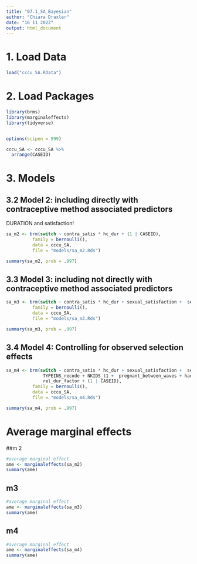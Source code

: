 ```yaml
---
title: "07.1_SA_Bayesian"
author: "Chiara Draxler"
date: "16 11 2022"
output: html_document
---
```


# 1. Load Data
```r

load("cccu_SA.RData")
```


# 2. Load Packages
```r
library(brms)
library(marginaleffects)
library(tidyverse)


options(scipen = 999)
```

```r
cccu_SA <- cccu_SA %>%
  arrange(CASEID)
```

# 3. Models


## 3.2 Model 2: including directly with contraceptive method associated predictors

DURATION and satisfaction!

```r
sa_m2 <- brm(switch ~ contra_satis * hc_dur + (1 | CASEID),
          family = bernoulli(),
          data = cccu_SA,
          file = "models/sa_m2.Rds")

summary(sa_m2, prob = .997)
```


## 3.3 Model 3: including not directly with contraceptive method associated predictors
```r
sa_m3 <- brm(switch ~ contra_satis * hc_dur + sexual_satisfaction +  sex_freq +(1 | CASEID),
          family = bernoulli(),
          data = cccu_SA,
          file = "models/sa_m3.Rds")

summary(sa_m3, prob = .997)
```

## 3.4 Model 4: Controlling for observed selection effects
```r

sa_m4 <- brm(switch ~ contra_satis * hc_dur + sexual_satisfaction +  sex_freq + AGE + DEGREE_recode + POVRATE + HLTHPROB_recode + MEDPROB_recode + GAPINS_recode +
              TYPEINS_recode + NKIDS_t1 +  pregnant_between_waves + had_baby_between_waves+ Avoid_r + FEELPG_recode +
              rel_dur_factor + (1 | CASEID),
          family = bernoulli(),
          data = cccu_SA,
          file = "models/sa_m4.Rds")

summary(sa_m4, prob = .997)
```


# Average marginal effects

##m 2
```r
#average marginal effect
ame <- marginaleffects(sa_m2)
summary(ame)
```

## m3
```r
#average marginal effect
ame <- marginaleffects(sa_m3)
summary(ame)
```

## m4
```r
#average marginal effect
ame <- marginaleffects(sa_m4)
summary(ame)

```


